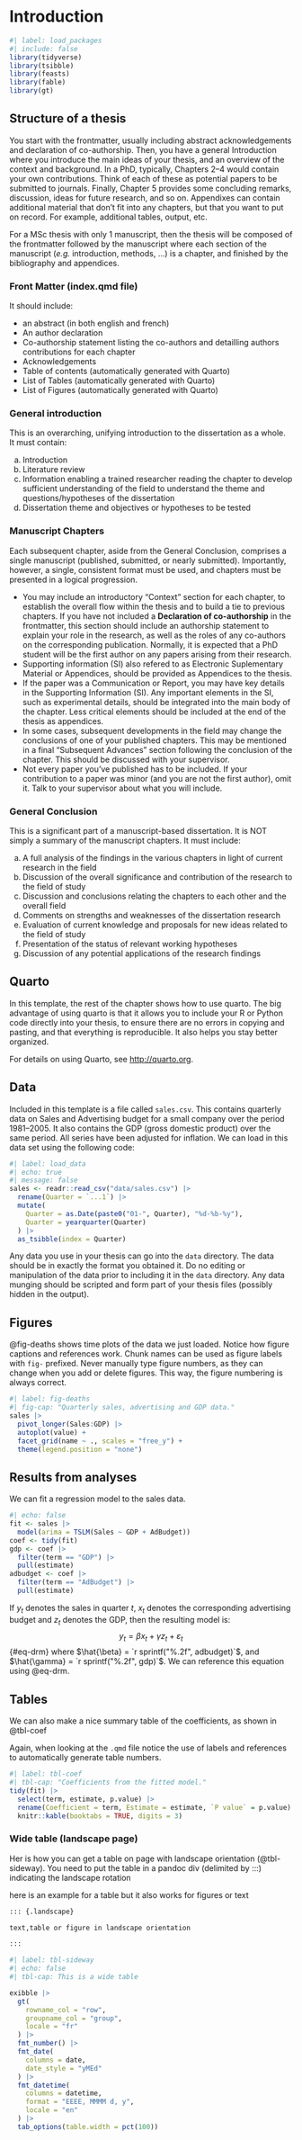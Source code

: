 # Introduction {#sec-intro}

```r
#| label: load_packages
#| include: false
library(tidyverse)
library(tsibble)
library(feasts)
library(fable)
library(gt)
```

## Structure of a thesis

You start with the frontmatter, usually including abstract acknowledgements and declaration of co-authorship. Then, you have a general Introduction where you introduce the main ideas of your thesis, and an overview of the context and background. In a PhD, typically, Chapters 2--4 would contain your own contributions. Think of each of these as potential papers to be submitted to journals. Finally, Chapter 5 provides some concluding remarks, discussion, ideas for future research, and so on. Appendixes can contain additional material that don't fit into any chapters, but that you want to put on record. For example, additional tables, output, etc.

For a MSc thesis with only 1 manuscript, then the thesis will be composed of the frontmatter followed by the manuscript where each section of the manuscript (*e.g.* introduction, methods, ...) is a chapter, and finished by the bibliography and appendices.


### Front Matter (index.qmd file)

It should include:

* an abstract (in both english and french)
* An author declaration
* Co-authorship statement listing the co-authors and detailling authors contributions for each chapter
* Acknowledgements
* Table of contents (automatically generated with Quarto)
* List of Tables (automatically generated with Quarto)
* List of Figures  (automatically generated with Quarto)

### General introduction

This is an overarching, unifying introduction to the dissertation as a whole. It must contain:

a. Introduction
b. Literature review
c. Information enabling a trained researcher reading the chapter to develop sufficient understanding of the field to understand the theme and questions/hypotheses of the dissertation
d. Dissertation theme and objectives or hypotheses to be tested


### Manuscript Chapters

Each subsequent chapter, aside from the General Conclusion, comprises a single manuscript (published, submitted, or nearly submitted).
Importantly, however, a single, consistent format must be used, and chapters must be presented in a logical progression.

* You may include an introductory “Context” section for each chapter, to establish the overall flow within the thesis and to build a tie to previous chapters.
If you have not included a **Declaration of co-authorship** in the frontmatter, this section should include an authorship statement to explain your role in the research, as well as the roles of any co-authors on the corresponding publication.
Normally, it is expected that a PhD student will be the first author on any papers arising from their research.
* Supporting information (SI) also refered to as Electronic Suplementary Material or Appendices, should be provided as Appendices to the thesis.
* If the paper was a Communication or Report, you may have key details in the Supporting Information (SI). Any important elements in the SI, such as experimental details, should be integrated into the main body of the chapter. Less critical elements should be included at the end of the thesis as appendices.
* In some cases, subsequent developments in the field may change the conclusions of one of your published chapters. This may be mentioned in a final 
“Subsequent Advances” section following the conclusion of the chapter. This should be discussed with your supervisor.
* Not every paper you’ve published has to be included. If your contribution to a paper was minor (and you are not the first author), omit it.
Talk to your supervisor about what you will include.

### General Conclusion

This is a significant part of a manuscript-based dissertation. It is NOT simply 
a summary of the manuscript chapters. It must include:

a. A full analysis of the findings in the various chapters in light of current research in the field
b. Discussion of the overall significance and contribution of the research to the field of study
c. Discussion and conclusions relating the chapters to each other and the overall field
d. Comments on strengths and weaknesses of the dissertation research
e. Evaluation of current knowledge and proposals for new ideas related to the field of study
f. Presentation of the status of relevant working hypotheses
g. Discussion of any potential applications of the research findings


## Quarto

In this template, the rest of the chapter shows how to use quarto. The big advantage of using quarto is that it allows you to include your R or Python code directly into your thesis, to ensure there are no errors in copying and pasting, and that everything is reproducible. It also helps you stay better organized.

For details on using Quarto, see <http://quarto.org>.

## Data

Included in this template is a file called `sales.csv`. This contains quarterly data on Sales and Advertising budget for a small company over the period 1981--2005. It also contains the GDP (gross domestic product) over the same period. All series have been adjusted for inflation. We can load in this data set using the following code:

```r
#| label: load_data
#| echo: true
#| message: false
sales <- readr::read_csv("data/sales.csv") |>
  rename(Quarter = `...1`) |>
  mutate(
    Quarter = as.Date(paste0("01-", Quarter), "%d-%b-%y"),
    Quarter = yearquarter(Quarter)
  ) |>
  as_tsibble(index = Quarter)
```

Any data you use in your thesis can go into the `data` directory. The data should be in exactly the format you obtained it. Do no editing or manipulation of the data prior to including it in the `data` directory. Any data munging should be scripted and form part of your thesis files (possibly hidden in the output).

## Figures

@fig-deaths shows time plots of the data we just loaded. Notice how figure captions and references work. Chunk names can be used as figure labels with `fig-` prefixed. Never manually type figure numbers, as they can change when you add or delete figures. This way, the figure numbering is always correct.

```r
#| label: fig-deaths
#| fig-cap: "Quarterly sales, advertising and GDP data."
sales |>
  pivot_longer(Sales:GDP) |>
  autoplot(value) +
  facet_grid(name ~ ., scales = "free_y") +
  theme(legend.position = "none")
```

## Results from analyses

We can fit a regression model to the sales data.

```r
#| echo: false
fit <- sales |>
  model(arima = TSLM(Sales ~ GDP + AdBudget))
coef <- tidy(fit)
gdp <- coef |>
  filter(term == "GDP") |>
  pull(estimate)
adbudget <- coef |>
  filter(term == "AdBudget") |>
  pull(estimate)
```

If $y_t$ denotes the sales in quarter $t$, $x_t$ denotes the corresponding advertising budget and $z_t$ denotes the GDP, then the resulting model is:
$$
  y_t = \beta x_t + \gamma z_t + \varepsilon_t
$$ {#eq-drm}
where
$\hat{\beta} = `r sprintf("%.2f", adbudget)`$,
and
$\hat{\gamma} = `r sprintf("%.2f", gdp)`$.
We can reference this equation using @eq-drm.

## Tables

We can also make a nice summary table of the coefficients, as shown in @tbl-coef

Again, when looking at the `.qmd` file notice the use of labels and references to automatically generate table numbers.

```r
#| label: tbl-coef
#| tbl-cap: "Coefficients from the fitted model."
tidy(fit) |>
  select(term, estimate, p.value) |>
  rename(Coefficient = term, Estimate = estimate, `P value` = p.value) |>
  knitr::kable(booktabs = TRUE, digits = 3)
```


### Wide table (landscape page)

Her is how you can get a table on page with landscape orientation (@tbl-sideway).
You need to put the table in a pandoc div (delimited by :::) indicating the landscape rotation

here is an example for a table but it also works for figures or text

```md
::: {.landscape}

text,table or figure in landscape orientation

:::
```

::: {.landscape}

```r
#| label: tbl-sideway
#| echo: false
#| tbl-cap: This is a wide table

exibble |>
  gt(
    rowname_col = "row",
    groupname_col = "group",
    locale = "fr"
  ) |>
  fmt_number() |>
  fmt_date(
    columns = date,
    date_style = "yMEd"
  ) |>
  fmt_datetime(
    columns = datetime,
    format = "EEEE, MMMM d, y",
    locale = "en"
  ) |>
  tab_options(table.width = pct(100))

```

:::


